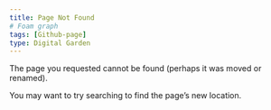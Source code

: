 ```yaml
---
title: Page Not Found
# Foam graph
tags: [Github-page]
type: Digital Garden
---
```


The page you requested cannot be found (perhaps it was moved or renamed).

You may want to try searching to find the page's new location.
